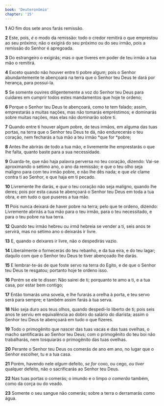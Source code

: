 ```yaml
---
book: 'Deuteronômio'
chapter: '15'
---
```


**1** AO fim dos sete anos farás remissão.

**2** Este, pois, _é_ o modo da remissão: todo o credor remitirá o que emprestou ao seu próximo; não o exigirá do seu próximo ou do seu irmão, pois a remissão do Senhor é apregoada.

**3** Do estrangeiro o exigirás; mas _o_ que tiveres em poder de teu irmão a tua mão o remitirá.

**4** Exceto quando não houver entre ti pobre algum; pois o Senhor abundantemente te abençoará na terra que o Senhor teu Deus te dará por herança, para possuí-la.

**5** Se somente ouvires diligentemente a voz do Senhor teu Deus para cuidares em cumprir todos estes mandamentos que hoje te ordeno;

**6** Porque o Senhor teu Deus te abençoará, como te tem falado; assim, emprestarás a muitas nações, mas não tomarás empréstimos; e dominarás sobre muitas nações, mas elas não dominarão sobre ti.

**7** Quando entre ti houver algum pobre, de teus irmãos, em alguma das tuas portas, na terra que o Senhor teu Deus te dá, não endurecerás o teu coração, nem fecharás a tua mão a teu irmão *que for *pobre;

**8** Antes lhe abrirás de todo a tua mão, e livremente lhe emprestarás o que lhe falta, quanto baste para a sua necessidade.

**9** Guarda-te, que não haja palavra perversa no teu coração, dizendo: Vai-se aproximando o sétimo ano, o ano da remissão; e que o teu olho seja maligno para com teu irmão pobre, e não lhe dês nada; e que _ele_ clame contra ti ao Senhor, e que haja em ti pecado.

**10** Livremente lhe darás, e _que_ o teu coração não seja maligno, quando lhe deres; pois por esta causa te abençoará o Senhor teu Deus em toda a tua obra, e em tudo o que puseres a tua mão.

**11** Pois nunca deixará de haver pobre na terra; pelo que te ordeno, dizendo: Livremente abrirás a tua mão para o teu irmão, para o teu necessitado, e para o teu pobre na tua terra.

**12** Quando teu irmão hebreu ou _irmã_ hebreia se vender a ti, seis anos te servirá, mas no sétimo ano o deixarás ir livre.

**13** E, quando o deixares ir livre, não o despedirás vazio.

**14** Liberalmente o fornecerás do teu rebanho, e da tua eira, e do teu lagar; daquilo com que o Senhor teu Deus te tiver abençoado lhe darás.

**15** E lembrar-te-ás de que foste servo na terra do Egito, e de que o Senhor teu Deus te resgatou; portanto hoje te ordeno isso.

**16** Porém se ele te disser: Não sairei de ti; porquanto te amo a ti, e a tua casa, por estar bem contigo;

**17** Então tomarás uma sovela, e lhe furarás a orelha à porta, e teu servo será para sempre; e também assim farás à tua serva.

**18** Não seja duro aos teus olhos, quando despedi-lo liberto de ti; pois seis anos te serviu em equivalência ao dobro do salário do diarista; assim o Senhor teu Deus te abençoará em tudo o que fizeres.

**19** Todo o primogênito que nascer das tuas vacas e das tuas ovelhas, o macho santificarás ao Senhor teu Deus; com o primogênito do teu boi não trabalharás, nem tosquiarás o primogênito das tuas ovelhas.

**20** Perante o Senhor teu Deus os comerás de ano em ano, no lugar que o Senhor escolher, tu e a tua casa.

**21** Porém, havendo nele _algum_ defeito, _se for_ coxo, ou cego, _ou tiver_ qualquer defeito, não o sacrificarás ao Senhor teu Deus.

**22** Nas tuas portas o comerás; o imundo e o limpo _o comerão_ também, como da corça ou do veado.

**23** Somente o seu sangue não comerás; sobre a terra o derramarás como água.
